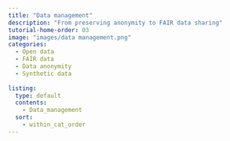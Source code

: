 ```yaml
---
title: "Data management"
description: "From preserving anonymity to FAIR data sharing"
tutorial-home-order: 03
image: "images/data management.png"
categories:
  - Open data
  - FAIR data
  - Data anonymity
  - Synthetic data
  
listing:
  type: default
  contents:
    - Data_management
  sort:
    - within_cat_order
---
```



